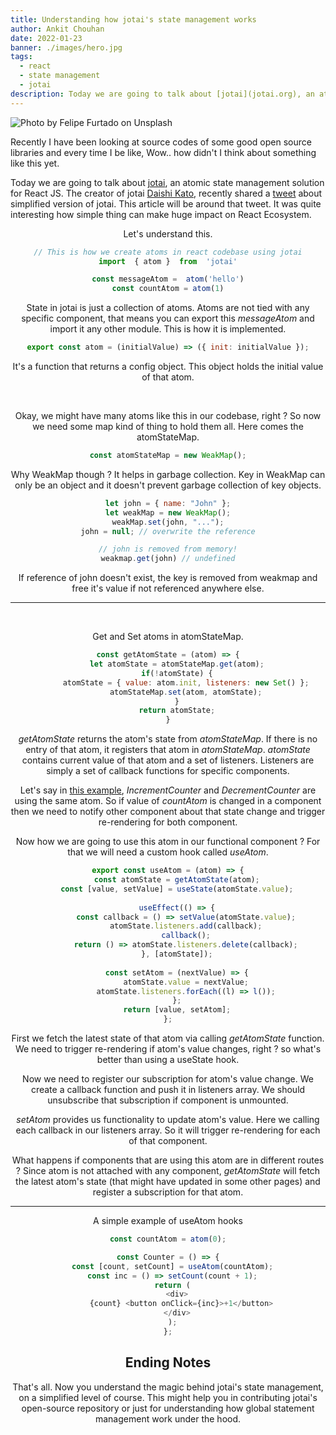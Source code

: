 ```yaml
---
title: Understanding how jotai's state management works
author: Ankit Chouhan
date: 2022-01-23
banner: ./images/hero.jpg
tags:
  - react
  - state management
  - jotai
description: Today we are going to talk about [jotai](jotai.org), an atomic state management solution for React JS.
---
```


![Photo by Felipe Furtado on Unsplash](images/hero.jpg)

Recently I have been looking at source codes of some good open source libraries and every time I be like, Wow.. how didn't I think about something like this yet.

Today we are going to talk about [jotai](https://jotai.org), an atomic state management solution for React JS. The creator of jotai [Daishi Kato](https://github.com/dai-shi), recently shared a [tweet](https://twitter.com/dai_shi/status/1484835169475653634?s=20) about simplified version of jotai. This article will be around that tweet. It was quite interesting how simple thing can make huge impact on React Ecosystem.

<Tweet tweetLink="dai_shi/status/1484835169475653634?s=20" align="center"/>

Let's understand this.

```javascript
// This is how we create atoms in react codebase using jotai
import  { atom }  from  'jotai'

const messageAtom =  atom('hello')
const countAtom = atom(1)
```
   
State in jotai is just a collection of atoms. Atoms are not tied with any specific component, that means you can export this *messageAtom* and import it any other module. This is how it is implemented.

```javascript
export const atom = (initialValue) => ({ init: initialValue });
```
It's a function that returns a config object. This object holds the initial value of that atom.

<br/>

Okay, we might have many atoms like this in our codebase, right ? So now we need some map kind of thing to hold them all. Here comes the atomStateMap.

```javascript
const atomStateMap = new WeakMap();
```

Why WeakMap though ? It helps in garbage collection. Key in WeakMap can only be an object and it doesn't prevent garbage collection of key objects.

  ```javascript
let john = { name: "John" };
let weakMap = new WeakMap();
weakMap.set(john, "...");
john = null; // overwrite the reference

// john is removed from memory!
weakmap.get(john) // undefined
```

If reference of john doesn't exist, the key is removed from weakmap and free it's value if not referenced anywhere else.

---
<br/>

Get and Set atoms in atomStateMap.
```javascript
const getAtomState = (atom) => {
	let atomState = atomStateMap.get(atom);
	if(!atomState) {
		atomState = { value: atom.init, listeners: new Set() };
		atomStateMap.set(atom, atomState);
	}
	return atomState;
}
```
*getAtomState* returns the atom's state from *atomStateMap*.  If there is no entry of that atom, it registers that atom in *atomStateMap*.
*atomState* contains current value of that atom and a set of listeners. Listeners are simply a set of callback functions for specific components. 
<br/>

<CodeSandbox codeSandboxId="jotai-example-7wzri" />

Let's say in [this example](https://codesandbox.io/s/jotai-example-7wzri), *IncrementCounter* and *DecrementCounter* are using the same atom. So if value of *countAtom* is changed in a component then we need to notify other component about that state change and trigger re-rendering for both component. 

Now how we are going to use this atom in our functional component ? For that we will need a custom hook called *useAtom*.

```javascript
export const useAtom = (atom) => {
	const atomState = getAtomState(atom);
	const [value, setValue] = useState(atomState.value);
	
	useEffect(() => {
		const callback = () => setValue(atomState.value);
		atomState.listeners.add(callback);
		callback();
		return () => atomState.listeners.delete(callback);
	}, [atomState]);
	
	const setAtom = (nextValue) => {
		atomState.value = nextValue;
		atomState.listeners.forEach((l) => l());
	};
	return [value, setAtom];
};
```
First we fetch the latest state of that atom via calling *getAtomState* function. We need to trigger re-rendering if atom's value changes, right ? so what's better than using a useState hook.

Now we need to register our subscription for atom's value change. We create a callback function and push it in listeners array. We should unsubscribe that subscription if component is unmounted.

*setAtom* provides us functionality to update atom's value. Here we calling each callback in our listeners array. So it will trigger re-rendering for each of that component.

What happens if components that are using this atom are in different routes ? Since atom is not attached with any component, *getAtomState* will fetch the latest atom's state (that might have updated in some other pages) and register a subscription for that atom.

---

A simple example of useAtom hooks
```javascript
const countAtom = atom(0);

const Counter = () => {
  const [count, setCount] = useAtom(countAtom);
  const inc = () => setCount(count + 1);
  return (
    <div>
      {count} <button onClick={inc}>+1</button>
    </div>
  );
};
```


## Ending Notes

That's all. Now you understand the magic behind jotai's state management, on a simplified level of course. This might help you in contributing jotai's open-source repository or just for understanding how global statement management work under the hood.
